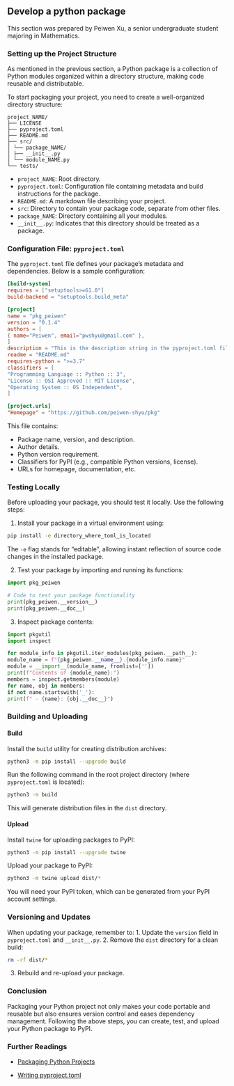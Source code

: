 ## Develop a python package

This section was prepared by Peiwen Xu, 
a senior undergraduate student majoring in Mathematics.

### Setting up the Project Structure

As mentioned in the previous section,
a Python package is a collection of Python modules organized 
within a directory structure, making code reusable and distributable. 

To start packaging your project, 
you need to create a well-organized directory structure:

```plaintext
project_NAME/
├── LICENSE
├── pyproject.toml
├── README.md
├── src/
│ └── package_NAME/
│ ├── __init__.py
│ └── module_NAME.py
└── tests/
```

- `project_NAME`: Root directory.
- `pyproject.toml`: 
Configuration file containing metadata and build instructions for the package.
- `README.md`: A markdown file describing your project.
- `src`: Directory to contain your package code, separate from other files.
- `package_NAME`: Directory containing all your modules.
- `__init__.py`: Indicates that this directory should be treated as a package.

### Configuration File: `pyproject.toml`

The `pyproject.toml` file defines your package's metadata and dependencies.
Below is a sample configuration:

```toml
[build-system]
requires = ["setuptools>=61.0"]
build-backend = "setuptools.build_meta"

[project]
name = "pkg_peiwen"
version = "0.1.4"
authors = [
{ name="Peiwen", email="pwshyu@gmail.com" },
]
description = "This is the description string in the pyproject.toml file"
readme = "README.md"
requires-python = ">=3.7"
classifiers = [
"Programming Language :: Python :: 3",
"License :: OSI Approved :: MIT License",
"Operating System :: OS Independent",
]

[project.urls]
"Homepage" = "https://github.com/peiwen-shyu/pkg"
```

This file contains:

- Package name, version, and description.
- Author details.
- Python version requirement.
- Classifiers for PyPI (e.g., compatible Python versions, license).
- URLs for homepage, documentation, etc.

### Testing Locally

Before uploading your package, you should test it locally. 
Use the following steps:

1. Install your package in a virtual environment using:
```bash
pip install -e directory_where_toml_is_located
```
The `-e` flag stands for "editable", allowing 
instant reflection of source code changes in the installed package.

2. Test your package by importing and running its functions:
```python
import pkg_peiwen

# Code to test your package functionality
print(pkg_peiwen.__version__)
print(pkg_peiwen.__doc__)
```

3. Inspect package contents:
```python
import pkgutil
import inspect

for module_info in pkgutil.iter_modules(pkg_peiwen.__path__):
module_name = f"{pkg_peiwen.__name__}.{module_info.name}"
module = __import__(module_name, fromlist=[''])
print(f"Contents of {module_name}:")
members = inspect.getmembers(module)
for name, obj in members:
if not name.startswith('_'):
print(f" - {name}: {obj.__doc__}")
```

### Building and Uploading

#### Build
Install the `build` utility for creating distribution archives:
```bash
python3 -m pip install --upgrade build
```

Run the following command 
in the root project directory (where `pyproject.toml` is located):
```bash
python3 -m build
```
This will generate distribution files in the `dist` directory.

#### Upload
Install `twine` for uploading packages to PyPI:
```bash
python3 -m pip install --upgrade twine
```

Upload your package to PyPI:
```bash
python3 -m twine upload dist/*
```

You will need your PyPI token, 
which can be generated from your PyPI account settings.

### Versioning and Updates

When updating your package, remember to:
1. Update the `version` field in `pyproject.toml` and `__init__.py`.
2. Remove the `dist` directory for a clean build:
```bash
rm -rf dist/*
```
3. Rebuild and re-upload your package.

### Conclusion

Packaging your Python project not only makes your code portable 
and reusable but also ensures version control and eases dependency management.
Following the above steps, 
you can create, test, and upload your Python package to PyPI.

### Further Readings

- [Packaging Python Projects](
    https://packaging.python.org/en/latest/tutorials/packaging-projects/)

- [Writing pyproject.toml](
    https://packaging.python.org/en/latest/guides/writing-pyproject-toml/)
